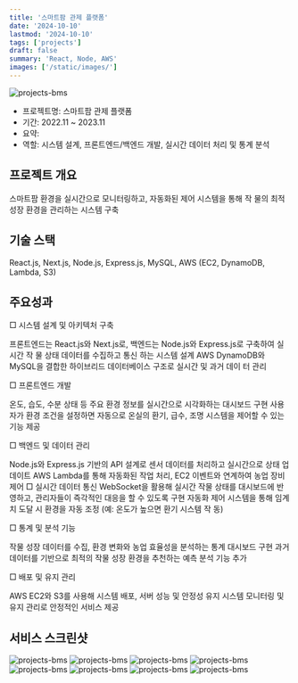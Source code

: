 ```yaml
---
title: '스마트팜 관제 플랫폼'
date: '2024-10-10'
lastmod: '2024-10-10'
tags: ['projects']
draft: false
summary: 'React, Node, AWS'
images: ['/static/images/']
---
```


![projects-bms](/static/images/project/smartfarm.png)

- 프로젝트명: 스마트팜 관제 플랫폼
- 기간: 2022.11 ~ 2023.11
- 요약: 
- 역할: 시스템 설계, 프론트엔드/백엔드 개발, 실시간 데이터 처리 및 통계 분석
<TOCInline toc={props.toc} exclude="Introduction" />

## 프로젝트 개요
스마트팜 환경을 실시간으로 모니터링하고, 자동화된 제어 시스템을 통해 작
물의 최적 성장 환경을 관리하는 시스템 구축

## 기술 스택
React.js, Next.js, Node.js, Express.js, MySQL, AWS (EC2, DynamoDB,
Lambda, S3)

## 주요성과
□ 시스템 설계 및 아키텍처 구축

프론트엔드는 React.js와 Next.js로, 백엔드는 Node.js와 Express.js로 구축하여 실시간 작
물 상태 데이터를 수집하고 통신
하는 시스템 설계
AWS DynamoDB와 MySQL을 결합한 하이브리드 데이터베이스 구조로 실시간 및 과거 데이
터 관리

□ 프론트엔드 개발

온도, 습도, 수분 상태 등 주요 환경 정보를 실시간으로 시각화하는 대시보드 구현
사용자가 환경 조건을 설정하면 자동으로 온실의 환기, 급수, 조명 시스템을 제어할 수 있는 기능
제공

□ 백엔드 및 데이터 관리

Node.js와 Express.js 기반의 API 설계로 센서 데이터를 처리하고 실시간으로 상태 업데이트
AWS Lambda를 통해 자동화된 작업 처리, EC2 이벤트와 연계하여 농업 장비 제어
□ 실시간 데이터 통신
WebSocket을 활용해 실시간 작물 상태를 대시보드에 반영하고, 관리자들이 즉각적인 대응을
할 수 있도록 구현
자동화 제어 시스템을 통해 임계치 도달 시 환경을 자동 조정 (예: 온도가 높으면 환기 시스템 작
동)

□ 통계 및 분석 기능

작물 성장 데이터를 수집, 환경 변화와 농업 효율성을 분석하는 통계 대시보드 구현
과거 데이터를 기반으로 최적의 작물 성장 환경을 추천하는 예측 분석 기능 추가

□ 배포 및 유지 관리

AWS EC2와 S3를 사용해 시스템 배포, 서버 성능 및 안정성 유지
시스템 모니터링 및 유지 관리로 안정적인 서비스 제공

## 서비스 스크린샷
![projects-bms](/static/images/project/smartfarm.png)
![projects-bms](/static/images/project/smartfarm1.png)
![projects-bms](/static/images/project/smartfarm2.png)
![projects-bms](/static/images/project/smartfarm3.png)
![projects-bms](/static/images/project/smartfarm4.png)
![projects-bms](/static/images/project/smartfarm5.png)
![projects-bms](/static/images/project/smartfarm6.png)
![projects-bms](/static/images/project/smartfarm7.png)